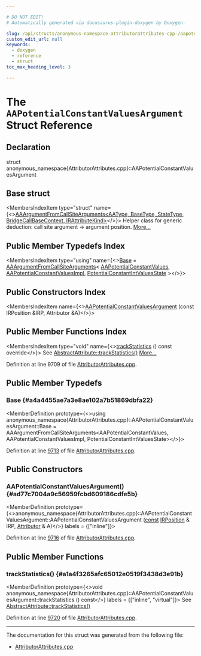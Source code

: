 ```yaml
---

# DO NOT EDIT!
# Automatically generated via docusaurus-plugin-doxygen by Doxygen.

slug: /api/structs/anonymous-namespace-attributorattributes-cpp-/aapotentialconstantvaluesargument
custom_edit_url: null
keywords:
  - doxygen
  - reference
  - struct
toc_max_heading_level: 3

---
```





# The `AAPotentialConstantValuesArgument` Struct Reference

<DoxygenPage pluginConfig={pluginConfig}>



## Declaration

<CodeBlock>struct anonymous_namespace{AttributorAttributes.cpp}::AAPotentialConstantValuesArgument</CodeBlock>

## Base struct

<MembersIndex>

<MembersIndexItem
  type="struct"
  name={<><a href="/docs/api/structs/anonymous-namespace-attributorattributes-cpp-/aaargumentfromcallsitearguments">AAArgumentFromCallSiteArguments&lt;AAType, BaseType, StateType, BridgeCallBaseContext, IRAttributeKind&gt;</a></>}>
Helper class for generic deduction: call site argument -&gt; argument position. <a href="/docs/api/structs/anonymous-namespace-attributorattributes-cpp-/aaargumentfromcallsitearguments/#details">More...</a>
</MembersIndexItem>

</MembersIndex>

## Public Member Typedefs Index

<MembersIndex>

<MembersIndexItem
  type="using"
  name={<><a href="#a4a4455ae7a3e8ae102a7b51869dbfa22">Base</a> = <a href="/docs/api/structs/anonymous-namespace-attributorattributes-cpp-/aaargumentfromcallsitearguments">AAArgumentFromCallSiteArguments</a>&lt; <a href="/docs/api/structs/llvm/aapotentialconstantvalues">AAPotentialConstantValues</a>, <a href="/docs/api/structs/anonymous-namespace-attributorattributes-cpp-/aapotentialconstantvaluesimpl">AAPotentialConstantValuesImpl</a>, <a href="/docs/api/namespaces/llvm/#aa04588787f914e37dbe4f2329b782d2d">PotentialConstantIntValuesState</a> &gt;</>}>
</MembersIndexItem>

</MembersIndex>

## Public Constructors Index

<MembersIndex>

<MembersIndexItem
  name={<><a href="#ad77c7004a9c56959fcbd609186cdfe5b">AAPotentialConstantValuesArgument</a> (const IRPosition &amp;IRP, Attributor &amp;A)</>}>
</MembersIndexItem>

</MembersIndex>

## Public Member Functions Index

<MembersIndex>

<MembersIndexItem
  type="void"
  name={<><a href="#a1a4f3265afc65012e0519f3438d3e91b">trackStatistics</a> () const override</>}>
See <a href="/docs/api/structs/llvm/abstractattribute/#add85e4d78cefc67429904d7492aff9a4">AbstractAttribute::trackStatistics()</a> <a href="#a1a4f3265afc65012e0519f3438d3e91b">More...</a>
</MembersIndexItem>

</MembersIndex>


Definition at line 9709 of file <a href="/docs/api/files/lib/lib/transforms/lib/transforms/ipo/attributorattributes-cpp">AttributorAttributes.cpp</a>.

<SectionDefinition>

## Public Member Typedefs

### Base {#a4a4455ae7a3e8ae102a7b51869dbfa22}

<MemberDefinition
  prototype={<>using anonymous&#95;namespace&#123;AttributorAttributes.cpp&#125;::AAPotentialConstantValuesArgument::Base =  AAArgumentFromCallSiteArguments&lt;AAPotentialConstantValues,
                                               AAPotentialConstantValuesImpl,
                                               PotentialConstantIntValuesState&gt;</>}>

Definition at line <a href="/docs/api/files/lib/lib/transforms/lib/transforms/ipo/attributorattributes-cpp/#l09713">9713</a> of file <a href="/docs/api/files/lib/lib/transforms/lib/transforms/ipo/attributorattributes-cpp">AttributorAttributes.cpp</a>.
</MemberDefinition>

</SectionDefinition>

<SectionDefinition>

## Public Constructors

### AAPotentialConstantValuesArgument() {#ad77c7004a9c56959fcbd609186cdfe5b}

<MemberDefinition
  prototype={<>anonymous&#95;namespace&#123;AttributorAttributes.cpp&#125;::AAPotentialConstantValuesArgument::AAPotentialConstantValuesArgument (<a href="/docs/api/files/lib/lib/target/lib/target/aarch64/aarch64promoteconstant-cpp/#a90f8350fecae261c25be85d38b451bff">const</a> <a href="/docs/api/structs/llvm/irposition">IRPosition</a> &amp; IRP, <a href="/docs/api/structs/llvm/attributor">Attributor</a> &amp; A)</>}
  labels = {["inline"]}>

Definition at line <a href="/docs/api/files/lib/lib/transforms/lib/transforms/ipo/attributorattributes-cpp/#l09716">9716</a> of file <a href="/docs/api/files/lib/lib/transforms/lib/transforms/ipo/attributorattributes-cpp">AttributorAttributes.cpp</a>.
</MemberDefinition>

</SectionDefinition>

<SectionDefinition>

## Public Member Functions

### trackStatistics() {#a1a4f3265afc65012e0519f3438d3e91b}

<MemberDefinition
  prototype={<>void anonymous&#95;namespace&#123;AttributorAttributes.cpp&#125;::AAPotentialConstantValuesArgument::trackStatistics () const</>}
  labels = {["inline", "virtual"]}>
See <a href="/docs/api/structs/llvm/abstractattribute/#add85e4d78cefc67429904d7492aff9a4">AbstractAttribute::trackStatistics()</a>

Definition at line <a href="/docs/api/files/lib/lib/transforms/lib/transforms/ipo/attributorattributes-cpp/#l09720">9720</a> of file <a href="/docs/api/files/lib/lib/transforms/lib/transforms/ipo/attributorattributes-cpp">AttributorAttributes.cpp</a>.
</MemberDefinition>

</SectionDefinition>

<hr/>

The documentation for this struct was generated from the following file:

<ul>
<li><a href="/docs/api/files/lib/lib/transforms/lib/transforms/ipo/attributorattributes-cpp">AttributorAttributes.cpp</a></li>
</ul>

</DoxygenPage>
